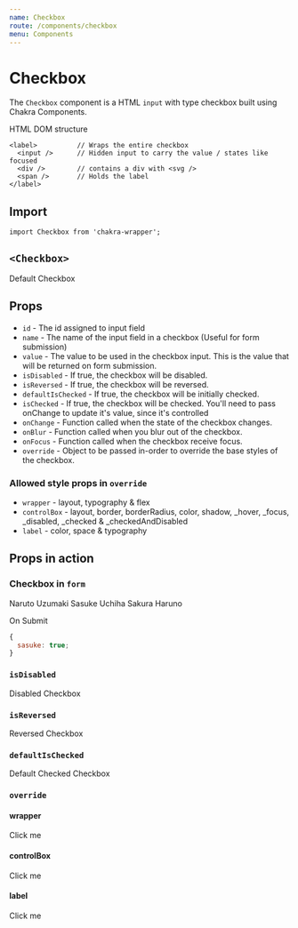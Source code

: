 ```yaml
---
name: Checkbox
route: /components/checkbox
menu: Components
---
```



# Checkbox

The `Checkbox` component is a HTML `input` with type checkbox built using Chakra Components.

HTML DOM structure

```
<label>          // Wraps the entire checkbox
  <input />      // Hidden input to carry the value / states like focused
  <div />        // contains a div with <svg />
  <span />       // Holds the label
</label>
```

## Import

```
import Checkbox from 'chakra-wrapper';
```

## `<Checkbox>`

<Playground>
  <Checkbox>Default Checkbox</Checkbox>
</Playground>

## Props

- `id` - The id assigned to input field
- `name` - The name of the input field in a checkbox (Useful for form submission)
- `value` - The value to be used in the checkbox input. This is the value that will be returned on form submission.
- `isDisabled` - If true, the checkbox will be disabled.
- `isReversed` - If true, the checkbox will be reversed.
- `defaultIsChecked` - If true, the checkbox will be initially checked.
- `isChecked` - If true, the checkbox will be checked. You'll need to pass onChange to update it's value, since it's controlled
- `onChange` - Function called when the state of the checkbox changes.
- `onBlur` - Function called when you blur out of the checkbox.
- `onFocus` - Function called when the checkbox receive focus.
- `override` - Object to be passed in-order to override the base styles of the checkbox.

### Allowed style props in `override`

- `wrapper` - layout, typography & flex
- `controlBox` - layout, border, borderRadius, color, shadow, \_hover, \_focus, \_disabled, \_checked & \_checkedAndDisabled
- `label` - color, space & typography

## Props in action

### Checkbox in `form`

<Playground>
  <form action="get">
    <Checkbox id="naruto" name="naruto" value="true">
      Naruto Uzumaki
    </Checkbox>
    <Checkbox id="sasuke" name="sasuke" value="true" defaultIsChecked>
      Sasuke Uchiha
    </Checkbox>
    <Checkbox id="sakura" name="sakura" value="true">
      Sakura Haruno
    </Checkbox>
  </form>
</Playground>

On Submit

```js
{
  sasuke: true;
}
```

### `isDisabled`

<Playground>
  <Checkbox isDisabled>Disabled Checkbox</Checkbox>
</Playground>

### `isReversed`

<Playground>
  <Checkbox isReversed>Reversed Checkbox</Checkbox>
</Playground>

### `defaultIsChecked`

<Playground>
  <Checkbox defaultIsChecked>Default Checked Checkbox</Checkbox>
</Playground>

### `override`

#### wrapper

<Playground>
  <Checkbox
    override={{
      wrapper: {
        flexDirection: 'row-reverse',
      },
    }}
  >
    Click me
  </Checkbox>
</Playground>

#### controlBox

<Playground>
  <Checkbox
    override={{
      controlBox: {
        _checked: {
          bg: '#3502ffe0',
          borderColor: '#3502ffe0',
        },
        _hover: {
          borderColor: '#3502ffe0',
          shadow: 'xs',
        },
      },
    }}
  >
    Click me
  </Checkbox>
</Playground>

#### label

<Playground>
  <Checkbox
    override={{
      label: {
        color: 'whatsapp.500',
      },
    }}
  >
    Click me
  </Checkbox>
</Playground>

